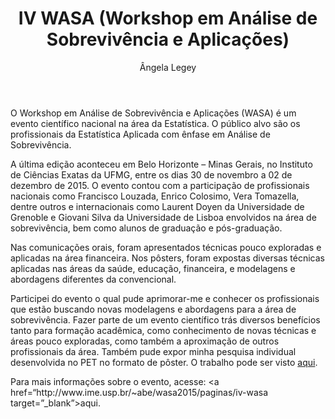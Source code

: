 % IV WASA (Workshop em Análise de Sobrevivência e Aplicações)
% Ângela Legey

O Workshop em Análise de Sobrevivência e Aplicações (WASA) é um evento científico 
nacional na área da Estatística. O público alvo são os profissionais da Estatística 
Aplicada com ênfase em Análise de Sobrevivência.
 
A última edição aconteceu em Belo Horizonte – Minas Gerais, no Instituto de Ciências 
Exatas da UFMG, entre os dias 30 de novembro a 02 de dezembro de 2015. 
O evento contou com a participação de profissionais nacionais como Francisco Louzada,
Enrico Colosimo, Vera Tomazella, dentre outros e internacionais como Laurent Doyen da 
Universidade de Grenoble e Giovani Silva da Universidade de Lisboa envolvidos na área de 
sobrevivência, bem como alunos de graduação e pós-graduação.

Nas comunicações orais, foram apresentados técnicas pouco exploradas e aplicadas 
na área financeira. Nos pôsters, foram expostas diversas técnicas aplicadas nas 
áreas da saúde, educação, financeira, e modelagens e abordagens diferentes da 
convencional.

Participei do evento o qual pude aprimorar-me e conhecer os profissionais que estão 
buscando novas modelagens e abordagens para a área de sobrevivência. Fazer parte de 
um evento científico trás diversos benefícios tanto para formação acadêmica, como conhecimento
de novas técnicas e áreas pouco exploradas, como também a aproximação de outros profissionais da área.
Também pude expor minha pesquisa individual desenvolvida no PET no formato de pôster. 
O trabalho pode ser visto 
<a href="http://www.pet.est.ufpr.br/apresen/peritonite.pdf" target="_blank">aqui</a>.

Para mais informações sobre o evento, acesse:
<a href="http://www.ime.usp.br/~abe/wasa2015/paginas/iv-wasa target="_blank">aqui</a>.